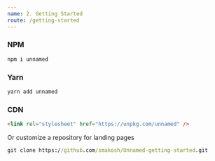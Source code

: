 ```yaml
---
name: 2. Getting Started
route: /getting-started
---
```


### NPM

```cmd
npm i unnamed
```

### Yarn

```cmd
yarn add unnamed
```

### CDN

```html
<link rel="stylesheet" href="https://unpkg.com/unnamed" />
```

Or customize a repository for landing pages

```cmd
git clone https://github.com/smakosh/Unnamed-getting-started.git
```
